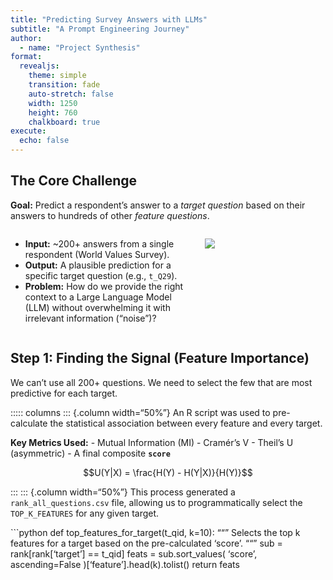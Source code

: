 ```yaml
---
title: "Predicting Survey Answers with LLMs"
subtitle: "A Prompt Engineering Journey"
author:
  - name: "Project Synthesis"
format:
  revealjs:
    theme: simple
    transition: fade
    auto-stretch: false
    width: 1250
    height: 760
    chalkboard: true
execute:
  echo: false
---
```


## The Core Challenge

**Goal:** Predict a respondent's answer to a *target question* based on their answers to hundreds of other *feature questions*.

::::: columns
::: {.column width="60%"}
-   **Input:** ~200+ answers from a single respondent (World Values Survey).
-   **Output:** A plausible prediction for a specific target question (e.g., `t_Q29`).
-   **Problem:** How do we provide the right context to a Large Language Model (LLM) without overwhelming it with irrelevant information ("noise")?
:::
::: {.column width="40%"}
![](https://images.unsplash.com/photo-1599658880436-c61792e70672?q=80&w=2070&auto=format&fit=crop&ixlib-rb-4.0.3&ixid=M3wxMjA3fDB8MHxwaG90by1wYWdlfHx8fGVufDB8fHx8fA%3D%3D)
:::
:::::

## Step 1: Finding the Signal (Feature Importance)

We can't use all 200+ questions. We need to select the few that are most predictive for each target.

::::: columns
::: {.column width="50%"}
An R script was used to pre-calculate the statistical association between every feature and every target.

**Key Metrics Used:**
-   Mutual Information (MI)
-   Cramér's V
-   Theil's U (asymmetric)
-   A final composite **`score`**

$$U(Y|X) = \frac{H(Y) - H(Y|X)}{H(Y)}$$

:::
::: {.column width="50%"}
This process generated a `rank_all_questions.csv` file, allowing us to programmatically select the `TOP_K_FEATURES` for any given target.

```python
def top_features_for_target(t_qid, k=10):
    """
    Selects the top k features for a target
    based on the pre-calculated 'score'.
    """
    sub = rank[rank['target'] == t_qid]
    feats = sub.sort_values(
        'score', ascending=False
    )['feature'].head(k).tolist()
    return feats